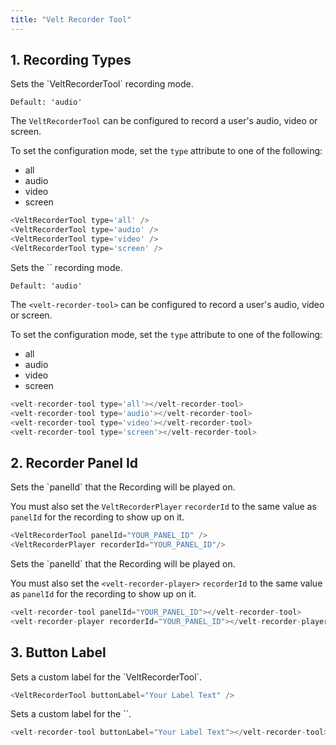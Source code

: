 ```yaml
---
title: "Velt Recorder Tool"
---
```




## 1. Recording Types
<Tabs>
<Tab title="React / Next.js">
Sets the `VeltRecorderTool` recording mode.

`Default: 'audio'`

The `VeltRecorderTool` can be configured to record a user's audio, video or screen.

To set the configuration mode, set the `type` attribute to one of the following:
 - all
 - audio 
 - video
 - screen

```js
<VeltRecorderTool type='all' />
<VeltRecorderTool type='audio' />
<VeltRecorderTool type='video' />
<VeltRecorderTool type='screen' />
```
</Tab>

<Tab title="HTML / Other Frameworks">
Sets the `<velt-recorder-tool>` recording mode.

`Default: 'audio'`

The `<velt-recorder-tool>` can be configured to record a user's audio, video or screen.

To set the configuration mode, set the `type` attribute to one of the following:
 - all
 - audio 
 - video
 - screen

```js
<velt-recorder-tool type='all'></velt-recorder-tool>
<velt-recorder-tool type='audio'></velt-recorder-tool>
<velt-recorder-tool type='video'></velt-recorder-tool>
<velt-recorder-tool type='screen'></velt-recorder-tool>
```
</Tab>


</Tabs>




## 2. Recorder Panel Id
<Tabs>
<Tab title="React / Next.js">
Sets the `panelId` that the Recording will be played on.

You must also set the `VeltRecorderPlayer` `recorderId` to the same value as `panelId` for the recording to show up on it.

```js
<VeltRecorderTool panelId="YOUR_PANEL_ID" />
<VeltRecorderPlayer recorderId="YOUR_PANEL_ID"/>
```
</Tab>

<Tab title="HTML / Other Frameworks">
Sets the `panelId` that the Recording will be played on.

You must also set the `<velt-recorder-player>` `recorderId` to the same value as `panelId` for the recording to show up on it.

```js
<velt-recorder-tool panelId="YOUR_PANEL_ID"></velt-recorder-tool>
<velt-recorder-player recorderId="YOUR_PANEL_ID"></velt-recorder-player>
```
</Tab>


</Tabs>




## 3. Button Label
<Tabs>
<Tab title="React / Next.js">
Sets a custom label for the `VeltRecorderTool`.

```js
<VeltRecorderTool buttonLabel="Your Label Text" />
```
</Tab>

<Tab title="HTML / Other Frameworks">
Sets a custom label for the `<velt-recorder-tool>`.

```js
<velt-recorder-tool buttonLabel="Your Label Text"></velt-recorder-tool>
```
</Tab>


</Tabs>

